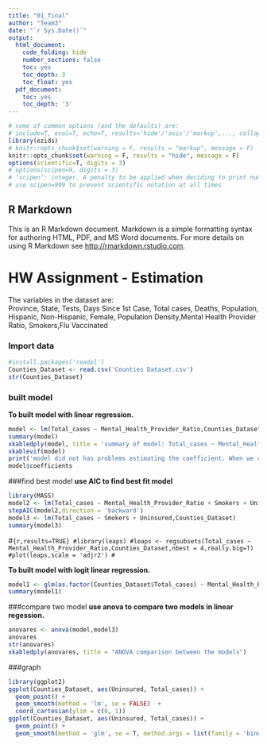 ```yaml
---
title: "01_final"
author: "Team3"
date: "`r Sys.Date()`"
output: 
  html_document:
    code_folding: hide
    number_sections: false
    toc: yes
    toc_depth: 3
    toc_float: yes
  pdf_document:
    toc: yes
    toc_depth: '3'
---
```


```r
# some of common options (and the defaults) are: 
# include=T, eval=T, echo=T, results='hide'/'asis'/'markup',..., collapse=F, warning=T, message=T, error=T, cache=T, fig.width=6, fig.height=4, fig.dim=c(6,4) #inches, fig.align='left'/'center','right', 
library(ezids)
# knitr::opts_chunk$set(warning = F, results = "markup", message = F)
knitr::opts_chunk$set(warning = F, results = "hide", message = F)
options(scientific=T, digits = 3) 
# options(scipen=9, digits = 3) 
# ‘scipen’: integer. A penalty to be applied when deciding to print numeric values in fixed or exponential notation.  Positive values bias towards fixed and negative towards scientific notation: fixed notation will be preferred unless it is more than ‘scipen’ digits wider.
# use scipen=999 to prevent scientific notation at all times
```

## R Markdown

This is an R Markdown document. Markdown is a simple formatting syntax for authoring HTML, PDF, and MS Word documents. For more details on using R Markdown see <http://rmarkdown.rstudio.com>.

# HW Assignment - Estimation 
The variables in the dataset are:  
Province,	State, Tests,	Days Since 1st Case,	Total cases,	Deaths,	Population, Hispanic,	Non-Hispanic, Female,	Population Density,Mental Health Provider Ratio,	Smokers,Flu Vaccinated

### Import data
```r
#install.packages('readxl')
Counties_Dataset <- read.csv('Counties Dataset.csv')
str(Counties_Dataset)
```



### built model  
**To built model with linear regression.** 
```r
model <- lm(Total_cases ~ Mental_Health_Provider_Ratio,Counties_Dataset)
summary(model)
xkabledply(model, title = 'summary of model: Total_cases ~ Mental_Health_Provider_Ratio')
xkablevif(model)
print('model did not has problems estimating the coefficient. When we check the p-value, we can see p-value is very high, that mean some county mental health not signifiance for total cases')
model$coefficients
```


###find best model
**use AIC to find best fit model**
```r
library(MASS)
model2 <- lm(Total_cases ~ Mental_Health_Provider_Ratio + Smokers + Uninsured + Flu_Vaccinated,Counties_Dataset)
stepAIC(model2,direction = 'backward')
model3 <- lm(Total_cases ~ Smokers + Uninsured,Counties_Dataset)
summary(model3)
```

#```{r,results=TRUE}
#library(leaps)
#leaps <- regsubsets(Total_cases ~ Mental_Health_Provider_Ratio,Counties_Dataset,nbest = 4,really.big=T)
#plot(leaps,scale = 'adjr2')
#```

**To built model with logit linear regression.** 
```r
model1 <- glm(as.factor(Counties_Dataset$Total_cases) ~ Mental_Health_Provider_Ratio,Counties_Dataset,family = 'binomial')
summary(model1)
```


###compare two model
**use anova to compare two models in linear regession.**
```r
anovares <- anova(model,model3)
anovares
str(anovares)
xkabledply(anovares, title = "ANOVA comparison between the models")
```


###graph
```r
library(ggplot2)
ggplot(Counties_Dataset, aes(Uninsured, Total_cases)) +
  geom_point() +
  geom_smooth(method = 'lm', se = FALSE)  +
  coord_cartesian(ylim = c(0, 1))
ggplot(Counties_Dataset, aes(Uninsured, Total_cases)) +
  geom_point() +
  geom_smooth(method = 'glm', se = T, method.args = list(family = 'binomial')) + coord_cartesian(ylim = c(0, 1))
```